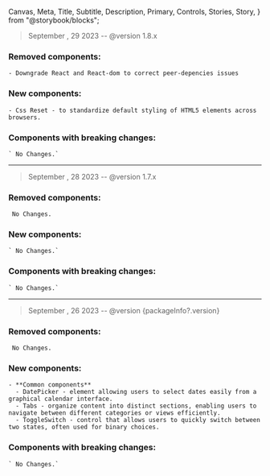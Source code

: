   Canvas,
  Meta,
  Title,
  Subtitle,
  Description,
  Primary,
  Controls,
  Stories,
  Story,
} from "@storybook/blocks";


<Meta title="ChangeLog" />

> September , 29 2023  -- @version 1.8.x

### Removed components:
    - Downgrade React and React-dom to correct peer-depencies issues

### New components:
    - Css Reset - to standardize default styling of HTML5 elements across browsers.

### Components with breaking changes:
    ` No Changes.`

----

> September , 28 2023  -- @version 1.7.x

### Removed components:
` No Changes.`

### New components:
    ` No Changes.` 

### Components with breaking changes:
    ` No Changes.`

----

> September , 26 2023  -- @version {packageInfo?.version}

### Removed components:
` No Changes.`

### New components:

    - **Common components**
      - DatePicker - element allowing users to select dates easily from a graphical calendar interface.
      - Tabs - organize content into distinct sections, enabling users to navigate between different categories or views efficiently.
      - ToggleSwitch - control that allows users to quickly switch between two states, often used for binary choices.

### Components with breaking changes:
    ` No Changes.`